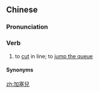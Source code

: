 ==Chinese==
{{zh-forms|s=加塞儿|alt=夾塞兒|type=12}}

===Pronunciation===
{{zh-pron
|m=jiāsāir
|cat=v
}}

===Verb===
{{zh-verb}}

# {{lb|zh|dialectal|north China}} to [[cut]] in line; to [[jump the queue]]

====Synonyms====
{{zh-dial|插隊}}

[[zh:加塞兒]]